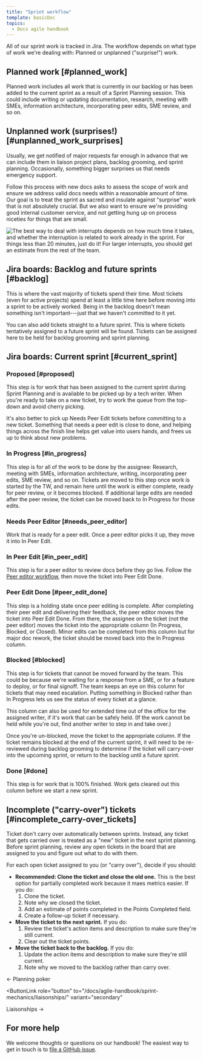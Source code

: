 ```yaml
---
title: "Sprint workflow"
template: basicDoc
topics:
  - Docs agile handbook
---
```


All of our sprint work is tracked in Jira. The workflow depends on what type of work we're dealing with: Planned or unplanned ("surprise!") work.

## Planned work [#planned_work]

Planned work includes all work that is currently in our backlog or has been added to the current sprint as a result of a Sprint Planning session. This could include writing or updating documentation, research, meeting with SMEs, information architecture, incorporating peer edits, SME review, and so on.

## Unplanned work (surprises!) [#unplanned_work_surprises]

Usually, we get notified of major requests far enough in advance that we can include them in liaison project plans, backlog grooming, and sprint planning. Occasionally, something bigger surprises us that needs emergency support.

Follow this process with new docs asks to assess the scope of work and ensure we address valid docs needs within a reasonable amount of time. Our goal is to treat the sprint as sacred and insulate against "surprise" work that is not absolutely crucial. But we also want to ensure we're providing good internal customer service, and not getting hung up on process niceties for things that are small.

![The best way to deal with interrupts depends on how much time it takes, and whether the interruption is related to work already in the sprint. For things less than 20 minutes, just do it! For larger interrupts, you should get an estimate from the rest of the team.](./images/dealing_with_interrupts.png "Workflow and tips for dealing gracefully with interruptions.")

## Jira boards: Backlog and future sprints [#backlog]

This is where the vast majority of tickets spend their time. Most tickets (even for active projects) spend at least a little time here before moving into a sprint to be actively worked. Being in the backlog doesn't mean something isn't important---just that we haven't committed to it yet. 

You can also add tickets straight to a future sprint. This is where tickets tentatively assigned to a future sprint will be found. Tickets can be assigned here to be held for backlog grooming and sprint planning. 

## Jira boards: Current sprint [#current_sprint]

### Proposed [#proposed]

This step is for work that has been assigned to the current sprint during Sprint Planning and is available to be picked up by a tech writer. When you're ready to take on a new ticket, try to work the queue from the top-down and avoid cherry picking. 

It's also better to pick up Needs Peer Edit tickets before committing to a new ticket. Something that needs a peer edit is close to done, and helping things across the finish line helps get value into users hands, and frees us up to think about new problems.

### In Progress [#in_progress]

This step is for all of the work to be done by the assignee: Research, meeting with SMEs, information architecture, writing, incorporating peer edits, SME review, and so on. Tickets are moved to this step once work is started by the TW, and remain here until the work is either complete, ready for peer review, or it becomes blocked. If additional large edits are needed after the peer review, the ticket can be moved back to In Progress for those edits.

### Needs Peer Editor [#needs_peer_editor]

Work that is ready for a peer edit. Once a peer editor picks it up, they move it into In Peer Edit.

### In Peer Edit [#in_peer_edit]

This step is for a peer editor to review docs before they go live. Follow the [Peer editor workflow](/docs/style-guide/writer-workflow/peer-editor-workflow/), then move the ticket into Peer Edit Done. 

### Peer Edit Done [#peer_edit_done]

This step is a holding state once peer editing is complete. After completing their peer edit and delivering their feedback, the peer editor moves the ticket into Peer Edit Done. From there, the assignee on the ticket (not the peer editor) moves the ticket into the appropriate column (In Progress, Blocked, or Closed). Minor edits can be completed from this column but for major doc rework, the ticket should be moved back into the In Progress column.

### Blocked [#blocked]

This step is for tickets that cannot be moved forward by the team. This could be because we're waiting for a response from a SME, or for a feature to deploy, or for final signoff. The team keeps an eye on this column for tickets that may need escalation. Putting something in Blocked rather than In Progress lets us see the status of every ticket at a glance.

This column can also be used for extended time out of the office for the assigned writer, if it's work that can be safely held. (If the work cannot be held while you're out, find another writer to step in and take over.)

Once you're un-blocked, move the ticket to the appropriate column. If the ticket remains blocked at the end of the current sprint, it will need to be re-reviewed during backlog grooming to determine if the ticket will carry-over into the upcoming sprint, or return to the backlog until a future sprint.

### Done [#done]

This step is for work that is 100% finished. Work gets cleared out this column before we start a new sprint.

## Incomplete ("carry-over") tickets [#incomplete_carry-over_tickets]

Ticket don't carry over automatically between sprints. Instead, any ticket that gets carried over is treated as a "new" ticket in the next sprint planning. Before sprint planning, review any open tickets in the board that are assigned to you and figure out what to do with them.

For each open ticket assigned to you (or "carry over"), decide if you should:

- **Recommended: Clone the ticket and close the old one.** This is the best option for partially completed work because it maes metrics easier. If you do:
    1. Clone the ticket.
    2. Note why we closed the ticket.
    3. Add an estimate of points completed in the Points Completed field.
    4. Create a follow-up ticket if necessary.
- **Move the ticket to the next sprint.** If you do:
    1. Review the ticket's action items and description to make sure they're still current.
    2. Clear out the ticket points.
- **Move the ticket back to the backlog.** If you do:
    1. Update the action items and description to make sure they're still current.
    2. Note why we moved to the backlog rather than carry over.

<ButtonGroup>
  <ButtonLink
  role="button"
  to="/docs/agile-handbook/sprint-mechanics/planning-poker/"
  variant="secondary"
  >
  ← Planning poker
  </ButtonLink>

  <ButtonLink
  role="button"
  to="/docs/agile-handbook/sprint-mechanics/liaisonships/"
  variant="secondary"
  >
  Liaisonships →
  </ButtonLink>
</ButtonGroup>

## For more help

We welcome thoughts or questions on our handbook! The easiest way to get in touch is to [file a GitHub issue](https://github.com/newrelic/docs-website/issues/new/choose).